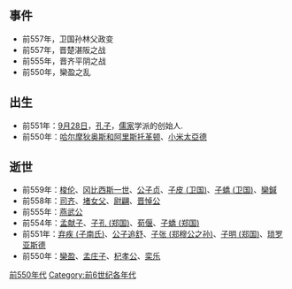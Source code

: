 {{Unreferenced|time=2018-07-10T10:22:03+00:00}}
{{DecadeTOC|-559}}

== 事件 ==
*前557年，卫国孙林父政变
*前557年，晋楚湛阪之战
*前555年，晋齐平阴之战 
*前550年，欒盈之乱 

== 出生 ==
* 前551年：[[9月28日|9月28日]]，[[孔子|孔子]]，[[儒家|儒家]]学派的创始人.
* 前550年：[[哈尔摩狄奥斯和阿里斯托革顿|哈尔摩狄奥斯和阿里斯托革顿]]、[[小米太亞德|小米太亞德]]

== 逝世 ==
*前559年：[[梭伦|梭伦]]、[[冈比西斯一世|冈比西斯一世]]、[[公子贞|公子贞]]、[[子皮_(卫国)|子皮 (卫国)]]、[[子蟜_(卫国)|子蟜 (卫国)]]、[[欒鍼|欒鍼]]
*前558年：[[司齐|司齐]]、[[堵女父|堵女父]]、[[尉翩|尉翩]]、[[晋悼公|晋悼公]]
*前555年：[[燕武公|燕武公]]
*前554年：[[孟献子|孟献子]]、[[子孔_(郑国)|子孔 (郑国)]]、[[荀偃|荀偃]]、[[子蟜_(郑国)|子蟜 (郑国)]]
*前551年：[[弃疾_(子南氏)|弃疾 (子南氏)]]、[[公子追舒|公子追舒]]、[[子张_(郑穆公之孙)|子张 (郑穆公之孙)]]、[[子明_(郑国)|子明 (郑国)]]、[[琐罗亚斯德|琐罗亚斯德]]
*前550年：[[欒盈|欒盈]]、[[孟庄子|孟庄子]]、[[杞孝公|杞孝公]]、[[栾乐|栾乐]]

{{世紀|-6}}

[[Category:前550年代|]]
[[Category:前6世纪各年代|Category:前6世纪各年代]]